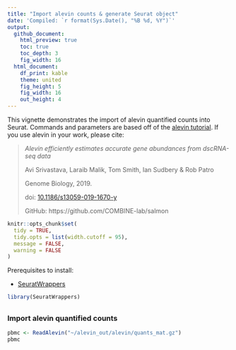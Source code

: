 ```yaml
---
title: "Import alevin counts & generate Seurat object"
date: 'Compiled: `r format(Sys.Date(), "%B %d, %Y")`'
output: 
  github_document:
    html_preview: true
    toc: true
    toc_depth: 3
    fig_width: 16
  html_document:
    df_print: kable
    theme: united
    fig_height: 5
    fig_width: 16
    out_height: 4
---
```


This vignette demonstrates the import of alevin quantified counts into Seurat. Commands and parameters are based off of the [alevin tutorial](https://combine-lab.github.io/alevin-tutorial/2018/running-alevin/). If you use alevin in your work, please cite:

> *Alevin efficiently estimates accurate gene abundances from dscRNA-seq data*
>
> Avi Srivastava, Laraib Malik, Tom Smith, Ian Sudbery & Rob Patro
>
> Genome Biology, 2019.
>
> doi: [10.1186/s13059-019-1670-y](https://doi.org/10.1186/s13059-019-1670-y)
>
> GitHub: https://github.com/COMBINE-lab/salmon


```r
knitr::opts_chunk$set(
  tidy = TRUE,
  tidy.opts = list(width.cutoff = 95),
  message = FALSE,
  warning = FALSE
)
```

Prerequisites to install: 

* [SeuratWrappers](https://github.com/satijalab/seurat-wrappers)

```r
library(SeuratWrappers)
```

## {.tabset .tabset-pills}

### Import alevin quantified counts

```r
pbmc <- ReadAlevin("~/alevin_out/alevin/quants_mat.gz")
pbmc
```
